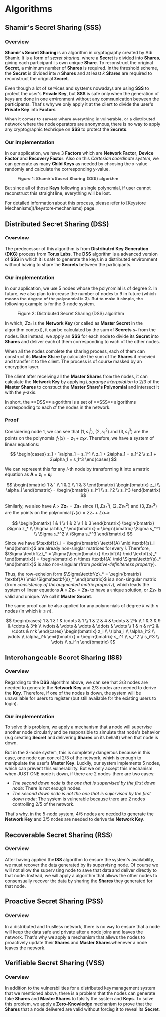 # Algorithms

## Shamir's Secret Sharing (SSS)

### Overview

**Shamir's Secret Sharing** is an algorithm in cryptography created by Adi Shamir. It is a form of _secret sharing_, where a **Secret** is divided into **Shares**, giving each participant its own unique **Share**. To reconstruct the original **Secret**, a minimum number of **Shares** is required. In the threshold scheme, the **Secret** is divided into $n$ **Shares** and at least $k$ **Shares** are required to reconstruct the orignial **Secret**.

Even though a lot of services and systems nowadays are using **SSS** to protect the user's **Private Key**, but **SSS** is safe only when the generation of keys are done in one environment without any communication between the participants. That's why we only apply it at the client to divide the user's **Private Key** into **Factors**.

When it comes to servers where everything is vulnerable, or a distributed network where the node operators are anonymous, there is no way to apply any cryptographic technique on **SSS** to protect the **Secrets**.

### Our implementation

In our application, we have 3 **Factors** which are **Network Factor**, **Device Factor** and **Recovery Factor**. Also on this _Cartesian coordinate system_, we can generate as many **Child Keys** as needed by choosing the x-value randomly and calculate the corresponding y-value.

<Figure src="/static/img/sss_plot.png">
    Figure 1: Shamir's Secret Sharing (SSS) algorithm
</Figure>

But since all of those **Keys** following a single polynomial, if user cannot reconstruct this straight line, everything will be lost.

<Note>
    For detailed information about this process, please refer to [Keystore
    Mechanisms](/keystore-mechanisms) page.
</Note>

## Distributed Secret Sharing (DSS)

### Overview

The predecessor of this algorithm is from **Distributed Key Generation (DKG)** process from **Torus Labs**. The **DSS** algorithm is a advanced version of **SSS** in which it is safe to generate the keys in a distributed environment without having to share the **Secrets** between the participants.

### Our implementation

In our application, we use 5 nodes whose the polynomial is of degree 2. In future, we also plan to increase the number of nodes to 9 in future (which means the degree of the polynomial is 3). But to make it simple, the following example is for the 3-node system.

<Figure src="/static/img/dss_plot.png">
    Figure 2: Distributed Secret Sharing (DSS) algorithm
</Figure>

In which, $\Sigma\text{z}_{*}$ is the **Network Key** (or called as **Master Secret** in the algorithm context), it can be calculated by the sum of **Secrets** $\text{s}_{*}$ from the nodes. But instead, we apply an **SSS** for each node to divide its **Secret** into **Shares** and deliver each of them corresponding to each of the other nodes.

When all the nodes complete the sharing process, each of them can construct its **Master Share** by calculate the sum of the **Shares** it recevied and transfer it to the client. The process is of course masked by an encryption layer.

The client after receiving all the **Master Shares** from the nodes, it can calculate the **Network Key** by applying _Lagrange interpolation_ to 2/3 of the **Master Shares** to construct the **Master Share's Polynomial** and intersect it with the y-axis.

<Note>
    In short, the **DSS** algorithm is a set of **SSS** algorithms corresponding
    to each of the nodes in the network.
</Note>

### Proof

Considering node 1, we can see that $\left(1, s_1^1\right)$, $\left(2, s_1^2\right)$ and $\left(3, s_1^3\right)$ are the points on the polynomial $f_1(x) = z_1 + \alpha_1x$. Therefore, we have a system of linear equations:

$$
\begin{cases}
z_1 + 1\alpha_1 = s_1^1 \\
z_1 + 2\alpha_1 = s_1^2 \\
z_1 + 3\alpha_1 = s_1^3
\end{cases}
$$

We can represent this for any $i$-th node by transforming it into a matrix equation as $\textbf{A} \times \textbf{z}_i = \textbf{s}_i$:

$$
\begin{bmatrix}
1 & 1 \\
1 & 2 \\
1 & 3
\end{bmatrix} \begin{bmatrix}
z_i \\
\alpha_i
\end{bmatrix} = \begin{bmatrix}
s_i^1 \\
s_i^2 \\
s_i^3
\end{bmatrix}
$$

Similarly, we also have $\textbf{A} \times \Sigma\textbf{z}_* = \Sigma\textbf{s}_*$ since $\left(1, \Sigma s_*^1\right)$, $\left(2, \Sigma s_*^2\right)$ and $\left(3, \Sigma s_*^3\right)$ are the points on the polynomial $f_*(x) = \Sigma z_* + \Sigma\alpha_*x$:

$$
\begin{bmatrix}
1 & 1 \\
1 & 2 \\
1 & 3
\end{bmatrix} \begin{bmatrix}
\Sigma z_* \\
\Sigma \alpha_*
\end{bmatrix} = \begin{bmatrix}
\Sigma s_*^1 \\
\Sigma s_*^2 \\
\Sigma s_*^3
\end{bmatrix}
$$

Since we have $\textbf{z}_i = \begin{bmatrix} \textbf{A} \mid \textbf{s}_i \end{bmatrix}$ are already non-singlar matrices for every $i$. Therefore, $\Sigma \textbf{z}_* = \Sigma{\begin{bmatrix} \textbf{A} \mid \textbf{s}_* \end{bmatrix}} = \begin{bmatrix} n \times \textbf{A} \mid \Sigma\textbf{s}_* \end{bmatrix}$ is also non-singular (from _positive-definiteness property_).

Thus, the row-echelon form $\Sigma\textbf{z}_* = \begin{bmatrix} \textbf{A} \mid \Sigma\textbf{s}_* \end{bmatrix}$ is a non-singular matrix (from _consistency of the augmented matrix property_), which leads the system of linear equations $\textbf{A} \times \Sigma\textbf{z}_* = \Sigma\textbf{s}_*$ to have a unique solution, or $\Sigma z_*$ is valid and unique. We call it **Master Secret**.

The same proof can be also applied for any polynomials of degree $k$ with $n$ nodes (in which $k \leq n$).

$$
\begin{cases}
1 & 1 & 1 & \cdots & 1 \\
1 & 2 & 4 & \cdots & 2^k \\
1 & 3 & 9 & \cdots & 3^k \\
\vdots & \vdots & \vdots & \ddots & \vdots \\
1 & n & n^2 & \cdots & n^k
\end{cases} \begin{bmatrix}
z_i \\
\alpha_i \\
\alpha_i^2 \\
\vdots \\
\alpha_i^k
\end{bmatrix} = \begin{bmatrix}
s_i^1 \\
s_i^2 \\
s_i^3 \\
\vdots \\
s_i^n
\end{bmatrix}
$$

## Interchangeable Secret Sharing (ISS)

### Overview

Regarding to the **DSS** algorithm above, we can see that 3/3 nodes are needed to generate the **Network Key** and 2/3 nodes are needed to derive the **Key**. Therefore, if one of the nodes is down, the system will be unavailable for users to register (but still available for the existing users to login).

### Our implementation

To solve this problem, we apply a mechanism that a node will supervise another node circularly and be responsible to simulate that node's behavior (e.g creating **Secret** and delivering **Shares** on its behalf) when that node is down.

But in the 3-node system, this is completely dangerous because in this case, one node can control 2/3 of the network, which is enough to manipulate the user's **Master Key**. Luckily, our system implements 5 nodes, which can prevent this vulnerability. But we only accept this mechanism when JUST ONE node is down, if there are 2 nodes, there are two cases:

-   _The second down node is the one that is supervised by the first down node_: There is not enough nodes.
-   _The second down node is not the one that is supervised by the first down node_: The system is vulnerable because there are 2 nodes controlling 2/5 of the network.

That's why, in the 5-node system, 4/5 nodes are needed to generate the **Network Key** and 3/5 nodes are needed to derive the **Network Key**.

## Recoverable Secret Sharing (RSS)

### Overview

After having applied the **ISS** algorithm to ensure the system's availability, we must recover the data generated by its supervising node. Of course we will not allow the supervising node to save that data and deliver directly to that node. Instead, we will apply a algorithm that allows the other nodes to consensually recover the data by sharing the **Shares** they generated for that node.

## Proactive Secret Sharing (PSS)

### Overview

In a distributed and trustless network, there is no way to ensure that a node will keep the data safe and private after a node joins and leaves the network. That's why we apply a mechanism that allows the nodes to proactively update their **Shares** and **Master Shares** whenever a node leaves the network.

## Verifiable Secret Sharing (VSS)

### Overview

In addition to the vulnerabilities for a distributed key management system that we mentioned above, there is a problem that the nodes can generate fake **Shares** and **Master Shares** to falsify the system and **Keys**. To solve this problem, we apply a **Zero-Knowledge** mechanism to prove that the **Shares** that a node delivered are valid without forcing it to reveal its **Secret**.
